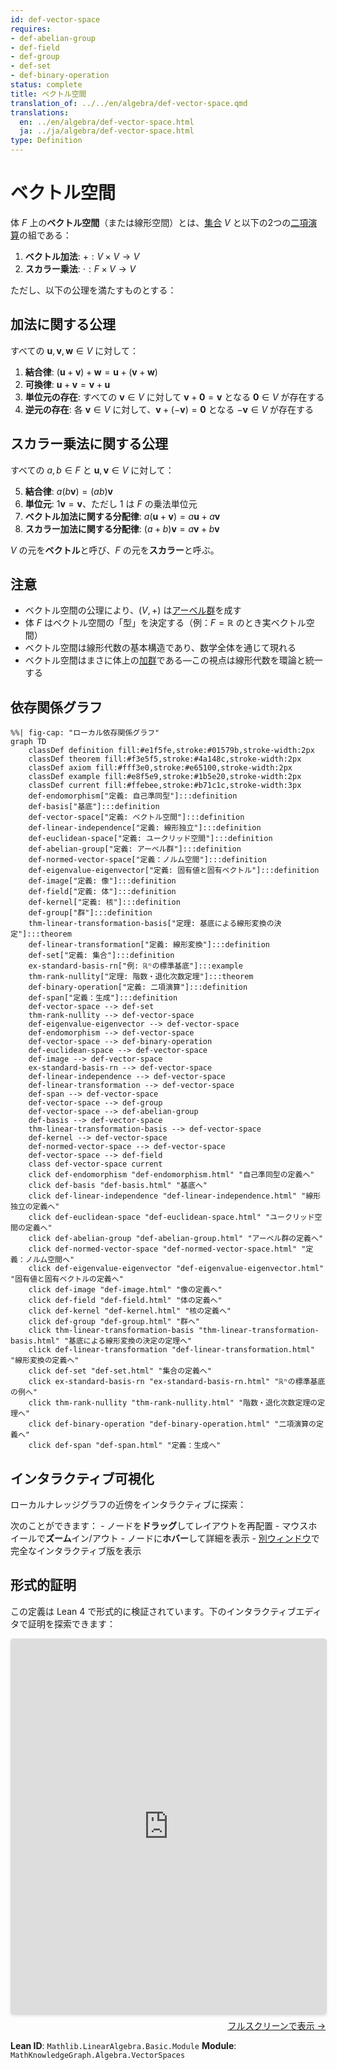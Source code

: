 ```yaml
---
id: def-vector-space
requires:
- def-abelian-group
- def-field
- def-group
- def-set
- def-binary-operation
status: complete
title: ベクトル空間
translation_of: ../../en/algebra/def-vector-space.qmd
translations:
  en: ../en/algebra/def-vector-space.html
  ja: ../ja/algebra/def-vector-space.html
type: Definition
---
```


# ベクトル空間 {#def-vector-space}

体 $F$ 上の**ベクトル空間**（または線形空間）とは、[集合](../logic-set-theory/def-set.qmd) $V$ と以下の2つの[二項演算](def-binary-operation.qmd)の組である：

1. **ベクトル加法**: $+ : V \times V \to V$
2. **スカラー乗法**: $\cdot : F \times V \to V$

ただし、以下の公理を満たすものとする：

## 加法に関する公理

すべての $\mathbf{u}, \mathbf{v}, \mathbf{w} \in V$ に対して：

1. **結合律**: $(\mathbf{u} + \mathbf{v}) + \mathbf{w} = \mathbf{u} + (\mathbf{v} + \mathbf{w})$
2. **可換律**: $\mathbf{u} + \mathbf{v} = \mathbf{v} + \mathbf{u}$
3. **単位元の存在**: すべての $\mathbf{v} \in V$ に対して $\mathbf{v} + \mathbf{0} = \mathbf{v}$ となる $\mathbf{0} \in V$ が存在する
4. **逆元の存在**: 各 $\mathbf{v} \in V$ に対して、$\mathbf{v} + (-\mathbf{v}) = \mathbf{0}$ となる $-\mathbf{v} \in V$ が存在する

## スカラー乗法に関する公理

すべての $a, b \in F$ と $\mathbf{u}, \mathbf{v} \in V$ に対して：

5. **結合律**: $a(b\mathbf{v}) = (ab)\mathbf{v}$
6. **単位元**: $1\mathbf{v} = \mathbf{v}$、ただし $1$ は $F$ の乗法単位元
7. **ベクトル加法に関する分配律**: $a(\mathbf{u} + \mathbf{v}) = a\mathbf{u} + a\mathbf{v}$
8. **スカラー加法に関する分配律**: $(a + b)\mathbf{v} = a\mathbf{v} + b\mathbf{v}$

$V$ の元を**ベクトル**と呼び、$F$ の元を**スカラー**と呼ぶ。

## 注意

- ベクトル空間の公理により、$(V, +)$ は[アーベル群](def-abelian-group.qmd)を成す
- 体 $F$ はベクトル空間の「型」を決定する（例：$F = \mathbb{R}$ のとき実ベクトル空間）
- ベクトル空間は線形代数の基本構造であり、数学全体を通じて現れる
- ベクトル空間はまさに体上の[加群](def-module.qmd)である―この視点は線形代数を環論と統一する

## 依存関係グラフ

```mermaid
%%| fig-cap: "ローカル依存関係グラフ"
graph TD
    classDef definition fill:#e1f5fe,stroke:#01579b,stroke-width:2px
    classDef theorem fill:#f3e5f5,stroke:#4a148c,stroke-width:2px
    classDef axiom fill:#fff3e0,stroke:#e65100,stroke-width:2px
    classDef example fill:#e8f5e9,stroke:#1b5e20,stroke-width:2px
    classDef current fill:#ffebee,stroke:#b71c1c,stroke-width:3px
    def-endomorphism["定義: 自己準同型"]:::definition
    def-basis["基底"]:::definition
    def-vector-space["定義: ベクトル空間"]:::definition
    def-linear-independence["定義: 線形独立"]:::definition
    def-euclidean-space["定義: ユークリッド空間"]:::definition
    def-abelian-group["定義: アーベル群"]:::definition
    def-normed-vector-space["定義：ノルム空間"]:::definition
    def-eigenvalue-eigenvector["定義: 固有値と固有ベクトル"]:::definition
    def-image["定義: 像"]:::definition
    def-field["定義: 体"]:::definition
    def-kernel["定義: 核"]:::definition
    def-group["群"]:::definition
    thm-linear-transformation-basis["定理: 基底による線形変換の決定"]:::theorem
    def-linear-transformation["定義: 線形変換"]:::definition
    def-set["定義: 集合"]:::definition
    ex-standard-basis-rn["例: ℝⁿの標準基底"]:::example
    thm-rank-nullity["定理: 階数・退化次数定理"]:::theorem
    def-binary-operation["定義: 二項演算"]:::definition
    def-span["定義：生成"]:::definition
    def-vector-space --> def-set
    thm-rank-nullity --> def-vector-space
    def-eigenvalue-eigenvector --> def-vector-space
    def-endomorphism --> def-vector-space
    def-vector-space --> def-binary-operation
    def-euclidean-space --> def-vector-space
    def-image --> def-vector-space
    ex-standard-basis-rn --> def-vector-space
    def-linear-independence --> def-vector-space
    def-linear-transformation --> def-vector-space
    def-span --> def-vector-space
    def-vector-space --> def-group
    def-vector-space --> def-abelian-group
    def-basis --> def-vector-space
    thm-linear-transformation-basis --> def-vector-space
    def-kernel --> def-vector-space
    def-normed-vector-space --> def-vector-space
    def-vector-space --> def-field
    class def-vector-space current
    click def-endomorphism "def-endomorphism.html" "自己準同型の定義へ"
    click def-basis "def-basis.html" "基底へ"
    click def-linear-independence "def-linear-independence.html" "線形独立の定義へ"
    click def-euclidean-space "def-euclidean-space.html" "ユークリッド空間の定義へ"
    click def-abelian-group "def-abelian-group.html" "アーベル群の定義へ"
    click def-normed-vector-space "def-normed-vector-space.html" "定義：ノルム空間へ"
    click def-eigenvalue-eigenvector "def-eigenvalue-eigenvector.html" "固有値と固有ベクトルの定義へ"
    click def-image "def-image.html" "像の定義へ"
    click def-field "def-field.html" "体の定義へ"
    click def-kernel "def-kernel.html" "核の定義へ"
    click def-group "def-group.html" "群へ"
    click thm-linear-transformation-basis "thm-linear-transformation-basis.html" "基底による線形変換の決定の定理へ"
    click def-linear-transformation "def-linear-transformation.html" "線形変換の定義へ"
    click def-set "def-set.html" "集合の定義へ"
    click ex-standard-basis-rn "ex-standard-basis-rn.html" "ℝⁿの標準基底の例へ"
    click thm-rank-nullity "thm-rank-nullity.html" "階数・退化次数定理の定理へ"
    click def-binary-operation "def-binary-operation.html" "二項演算の定義へ"
    click def-span "def-span.html" "定義：生成へ"
```

## インタラクティブ可視化

ローカルナレッジグラフの近傍をインタラクティブに探索：

::: {.graph-viz data-id="def-vector-space" data-width="700" data-height="500"}
:::

次のことができます：
- ノードを**ドラッグ**してレイアウトを再配置
- マウスホイールで**ズーム**イン/アウト
- ノードに**ホバー**して詳細を表示
- [別ウィンドウ](../../output/interactive/ja/def-vector-space.html){target="_blank"}で完全なインタラクティブ版を表示


## 形式的証明

この定義は Lean 4 で形式的に検証されています。下のインタラクティブエディタで証明を探索できます：

```{=html}
<div class="lean-proof-container" style="margin: 1em 0;">
  <iframe
    src="https://live.lean-lang.org/#file=https://RK0429.github.io/ModernMath/formal/Algebra/VectorSpaces.lean"
    width="100%"
    height="600"
    style="border: 1px solid #ddd; border-radius: 4px; box-shadow: 0 2px 4px rgba(0,0,0,0.1);"
    title="Lean 4 Interactive Proof">
    <p>ブラウザが iframe をサポートしていません。</p>
  </iframe>
  <p style="text-align: right; margin-top: 0.5em;">
    <a href="https://live.lean-lang.org/#file=https://RK0429.github.io/ModernMath/formal/Algebra/VectorSpaces.lean" target="_blank" rel="noopener noreferrer">
      フルスクリーンで表示 →
    </a>
  </p>
</div>
```

**Lean ID**: `Mathlib.LinearAlgebra.Basic.Module`
**Module**: `MathKnowledgeGraph.Algebra.VectorSpaces`
